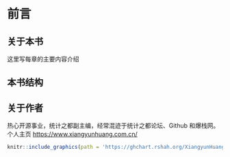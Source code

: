 # 前言 {#preface .unnumbered}

## 关于本书 {#what-talk-about .unnumbered}

这里写每章的主要内容介绍




## 本书结构 {#structure-of-book .unnumbered}



## 关于作者 {#about-author .unnumbered}

热心开源事业，统计之都副主编，经常混迹于统计之都论坛、Github 和爆栈网。个人主页 <https://www.xiangyunhuang.com.cn/>

```r
knitr::include_graphics(path = 'https://ghchart.rshah.org/XiangyunHuang.svg')
```
